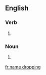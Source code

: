 ==English==

===Verb===
{{head|en|head=[[name]] [[dropping]]}}

# {{present participle of|name drop|lang=en}} {{alternative spelling of|name-dropping}}

===Noun===
{{en-noun|head=[[name]] [[dropping]]}}

# {{alternative form of|name-dropping|lang=en}}

[[fr:name dropping]]